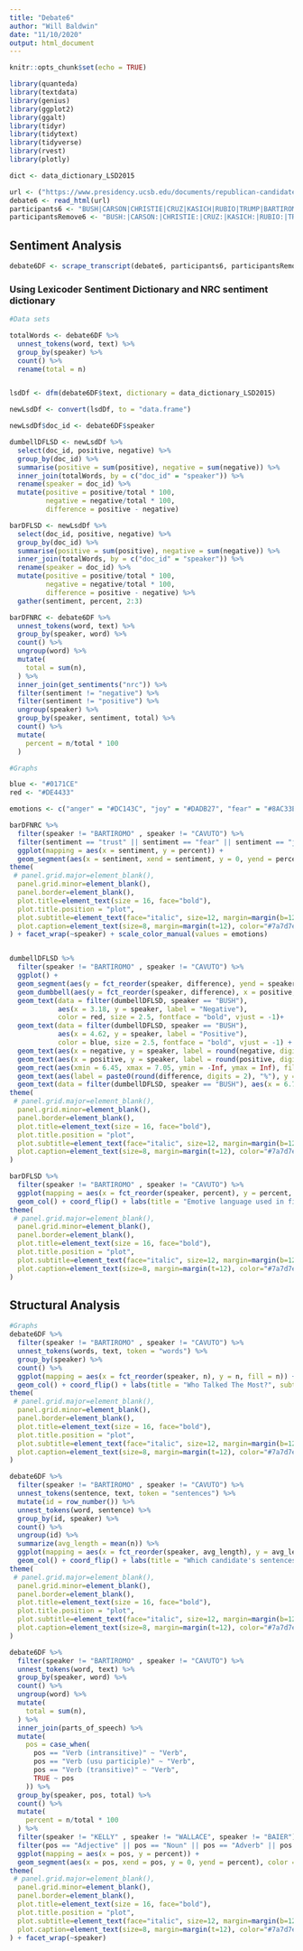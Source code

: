 ---
title: "Debate6"
author: "Will Baldwin"
date: "11/10/2020"
output: html_document
---

```{r setup, include=FALSE}
knitr::opts_chunk$set(echo = TRUE)
```

```{r, include=FALSE}
library(quanteda)
library(textdata)
library(genius)
library(ggplot2)
library(ggalt)
library(tidyr)
library(tidytext)
library(tidyverse)
library(rvest)
library(plotly)
```

```{r, include=FALSE}
dict <- data_dictionary_LSD2015

url <- ("https://www.presidency.ucsb.edu/documents/republican-candidates-debate-north-charleston-south-carolina")
debate6 <- read_html(url)
participants6 <- "BUSH|CARSON|CHRISTIE|CRUZ|KASICH|RUBIO|TRUMP|BARTIROMO|CAVUTO"
participantsRemove6 <- "BUSH:|CARSON:|CHRISTIE:|CRUZ:|KASICH:|RUBIO:|TRUMP:|BARTIROMO:|CAVUTO:"
```

## Sentiment Analysis
```{r, include = FALSE}
debate6DF <- scrape_transcript(debate6, participants6, participantsRemove6)
```

### Using Lexicoder Sentiment Dictionary and NRC sentiment dictionary
```{r, include = FALSE}
#Data sets

totalWords <- debate6DF %>%
  unnest_tokens(word, text) %>%
  group_by(speaker) %>%
  count() %>%
  rename(total = n)


lsdDf <- dfm(debate6DF$text, dictionary = data_dictionary_LSD2015)

newLsdDf <- convert(lsdDf, to = "data.frame")

newLsdDf$doc_id <- debate6DF$speaker

dumbellDFLSD <- newLsdDf %>%
  select(doc_id, positive, negative) %>%
  group_by(doc_id) %>%
  summarise(positive = sum(positive), negative = sum(negative)) %>%
  inner_join(totalWords, by = c("doc_id" = "speaker")) %>%
  rename(speaker = doc_id) %>%
  mutate(positive = positive/total * 100,
         negative = negative/total * 100,
         difference = positive - negative)

barDFLSD <- newLsdDf %>%
  select(doc_id, positive, negative) %>%
  group_by(doc_id) %>%
  summarise(positive = sum(positive), negative = sum(negative)) %>%
  inner_join(totalWords, by = c("doc_id" = "speaker")) %>%
  rename(speaker = doc_id) %>%
  mutate(positive = positive/total * 100,
         negative = negative/total * 100,
         difference = positive - negative) %>%
  gather(sentiment, percent, 2:3)

barDFNRC <- debate6DF %>%
  unnest_tokens(word, text) %>%
  group_by(speaker, word) %>%
  count() %>%
  ungroup(word) %>%
  mutate(
    total = sum(n),
  ) %>%
  inner_join(get_sentiments("nrc")) %>%
  filter(sentiment != "negative") %>%
  filter(sentiment != "positive") %>%
  ungroup(speaker) %>%
  group_by(speaker, sentiment, total) %>%
  count() %>%
  mutate(
    percent = n/total * 100
  ) 
```


```{r, echo = FALSE}
#Graphs

blue <- "#0171CE"
red <- "#DE4433"

emotions <- c("anger" = "#DC143C", "joy" = "#DADB27", "fear" = "#8AC33E", "trust" = "#7EC0EE")

barDFNRC %>%
  filter(speaker != "BARTIROMO" , speaker != "CAVUTO") %>%
  filter(sentiment == "trust" || sentiment == "fear" || sentiment == "joy" || sentiment == "anger") %>%
  ggplot(mapping = aes(x = sentiment, y = percent)) + 
  geom_segment(aes(x = sentiment, xend = sentiment, y = 0, yend = percent), color = "grey") + geom_point(aes(color = sentiment), size = 4, alpha = 0.6) + coord_flip() + labs(title = "Emotive language used in first 2016 GOP Primary Debate (NRC)", x = "speaker", y = "emotive language as % of total words", subtitle = "Cruz appears to have used the most emotive language")  + theme_bw()+
theme(
 # panel.grid.major=element_blank(),
  panel.grid.minor=element_blank(),
  panel.border=element_blank(),
  plot.title=element_text(size = 16, face="bold"),
  plot.title.position = "plot",
  plot.subtitle=element_text(face="italic", size=12, margin=margin(b=12)),
  plot.caption=element_text(size=8, margin=margin(t=12), color="#7a7d7e")
) + facet_wrap(~speaker) + scale_color_manual(values = emotions)


dumbellDFLSD %>%
  filter(speaker != "BARTIROMO" , speaker != "CAVUTO") %>%
  ggplot() +
  geom_segment(aes(y = fct_reorder(speaker, difference), yend = speaker, x = 0.5, xend = 6.5), color = "#b2b2b2", size = 0.15) +
  geom_dumbbell(aes(y = fct_reorder(speaker, difference), x = positive, xend = negative), size=1.5, color="#b2b2b2", size_x=3, size_xend = 3, colour_x = blue, colour_xend = red) +
  geom_text(data = filter(dumbellDFLSD, speaker == "BUSH"), 
            aes(x = 3.18, y = speaker, label = "Negative"), 
            color = red, size = 2.5, fontface = "bold", vjust = -1)+
  geom_text(data = filter(dumbellDFLSD, speaker == "BUSH"), 
            aes(x = 4.62, y = speaker, label = "Positive"), 
            color = blue, size = 2.5, fontface = "bold", vjust = -1) +
  geom_text(aes(x = negative, y = speaker, label = round(negative, digits = 2)), color = red, size = 2.5, vjust = 1.5) +
  geom_text(aes(x = positive, y = speaker, label = round(positive, digits = 2)), color = blue, size = 2.5, vjust = 1.5) +
  geom_rect(aes(xmin = 6.45, xmax = 7.05, ymin = -Inf, ymax = Inf), fill = "grey") +
  geom_text(aes(label = paste0(round(difference, digits = 2), "%"), y = speaker, x = 6.75), size = 2.5)  +
  geom_text(data = filter(dumbellDFLSD, speaker == "BUSH"), aes(x = 6.75, y = speaker, label = "Difference"), color = "black", size = 2.5, vjust = -.78, fontface = "bold") + labs(x = "emotive language as % of total words", y = "speaker", title = "Sentiment differences in first 2016 GOP Primary Debate (Lexicoder Sentiment Dictionary)", subtitle = "Carson exhibits the greatest preference for positive diction" ) + theme_bw()+
theme(
 # panel.grid.major=element_blank(),
  panel.grid.minor=element_blank(),
  panel.border=element_blank(),
  plot.title=element_text(size = 16, face="bold"),
  plot.title.position = "plot",
  plot.subtitle=element_text(face="italic", size=12, margin=margin(b=12)),
  plot.caption=element_text(size=8, margin=margin(t=12), color="#7a7d7e")
)

barDFLSD %>%
  filter(speaker != "BARTIROMO" , speaker != "CAVUTO") %>%
  ggplot(mapping = aes(x = fct_reorder(speaker, percent), y = percent, fill =sentiment)) + 
  geom_col() + coord_flip() + labs(title = "Emotive language used in first 2016 GOP Primary Debate", x = "speaker", y = "emotive language as % of total words", subtitle = "Cruz appears to have used the most emotive language") + scale_fill_manual(values = c(red, blue)) + theme_bw()+
theme(
 # panel.grid.major=element_blank(),
  panel.grid.minor=element_blank(),
  panel.border=element_blank(),
  plot.title=element_text(size = 16, face="bold"),
  plot.title.position = "plot",
  plot.subtitle=element_text(face="italic", size=12, margin=margin(b=12)),
  plot.caption=element_text(size=8, margin=margin(t=12), color="#7a7d7e")
)
```

## Structural Analysis
```{r, echo = FALSE}
#Graphs
debate6DF %>% 
  filter(speaker != "BARTIROMO" , speaker != "CAVUTO") %>%
  unnest_tokens(words, text, token = "words") %>%
  group_by(speaker) %>%
  count() %>%
  ggplot(mapping = aes(x = fct_reorder(speaker, n), y = n, fill = n)) + 
  geom_col() + coord_flip() + labs(title = "Who Talked The Most?", subtitle = "", x = "speaker", y = "total words") + theme_bw()+
theme(
 # panel.grid.major=element_blank(),
  panel.grid.minor=element_blank(),
  panel.border=element_blank(),
  plot.title=element_text(size = 16, face="bold"),
  plot.title.position = "plot",
  plot.subtitle=element_text(face="italic", size=12, margin=margin(b=12)),
  plot.caption=element_text(size=8, margin=margin(t=12), color="#7a7d7e")
)

debate6DF %>% 
  filter(speaker != "BARTIROMO" , speaker != "CAVUTO") %>%
  unnest_tokens(sentence, text, token = "sentences") %>%
  mutate(id = row_number()) %>%
  unnest_tokens(word, sentence) %>%
  group_by(id, speaker) %>%
  count() %>%
  ungroup(id) %>%
  summarize(avg_length = mean(n)) %>% 
  ggplot(mapping = aes(x = fct_reorder(speaker, avg_length), y = avg_length, fill = avg_length)) +
  geom_col() + coord_flip() + labs(title = "Which candidate's sentences were longest?", x = "speaker", y = "average words per sentence") + theme_bw()+
theme(
 # panel.grid.major=element_blank(),
  panel.grid.minor=element_blank(),
  panel.border=element_blank(),
  plot.title=element_text(size = 16, face="bold"),
  plot.title.position = "plot",
  plot.subtitle=element_text(face="italic", size=12, margin=margin(b=12)),
  plot.caption=element_text(size=8, margin=margin(t=12), color="#7a7d7e")
)

debate6DF %>%
  filter(speaker != "BARTIROMO" , speaker != "CAVUTO") %>%
  unnest_tokens(word, text) %>%
  group_by(speaker, word) %>%
  count() %>%
  ungroup(word) %>%
  mutate(
    total = sum(n),
  ) %>%
  inner_join(parts_of_speech) %>%
  mutate(
    pos = case_when(
      pos == "Verb (intransitive)" ~ "Verb",
      pos == "Verb (usu participle)" ~ "Verb",
      pos == "Verb (transitive)" ~ "Verb",
      TRUE ~ pos
    )) %>% 
  group_by(speaker, pos, total) %>%
  count() %>%
  mutate(
    percent = n/total * 100
  ) %>% 
  filter(speaker != "KELLY" , speaker != "WALLACE", speaker != "BAIER") %>%
  filter(pos == "Adjective" || pos == "Noun" || pos == "Adverb" || pos == "Verb") %>%
  ggplot(mapping = aes(x = pos, y = percent)) + 
  geom_segment(aes(x = pos, xend = pos, y = 0, yend = percent), color = "grey") + geom_point(aes(color = pos), size = 4, alpha = 0.6) + coord_flip() + labs(title = "What Parts of Speech did Candidates Use?", y = "pos as percent of total words", x = "speaker", subtitle = "") + theme_bw()+
theme(
 # panel.grid.major=element_blank(),
  panel.grid.minor=element_blank(),
  panel.border=element_blank(),
  plot.title=element_text(size = 16, face="bold"),
  plot.title.position = "plot",
  plot.subtitle=element_text(face="italic", size=12, margin=margin(b=12)),
  plot.caption=element_text(size=8, margin=margin(t=12), color="#7a7d7e")
) + facet_wrap(~speaker)
```
